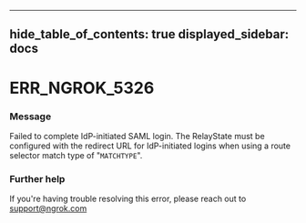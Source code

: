

---
hide_table_of_contents: true
displayed_sidebar: docs
---


# ERR_NGROK_5326

### Message
Failed to complete IdP-initiated SAML login. The RelayState must be configured with the redirect URL for IdP-initiated logins when using a route selector match type of "`MATCHTYPE`".

<ErrorDetails />



### Further help
If you're having trouble resolving this error, please reach out to [support@ngrok.com](mailto:support@ngrok.com?subject=Help%20with%20ERR_NGROK_5326)

